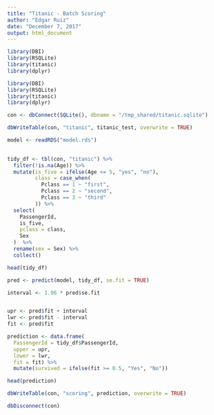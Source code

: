 ```yaml
---
title: "Titanic - Batch Scoring"
author: "Edgar Ruiz"
date: "December 7, 2017"
output: html_document
---
```


```r
library(DBI)
library(RSQLite)
library(titanic)
library(dplyr)
```

```r
library(DBI)
library(RSQLite)
library(titanic)
library(dplyr)

con <- dbConnect(SQLite(), dbname = "/tmp_shared/titanic.sqlite")
```

```r
dbWriteTable(con, "titanic", titanic_test, overwrite = TRUE)

```

```r
model <- readRDS("model.rds")

  
tidy_df <- tbl(con, "titanic") %>%
  filter(!is.na(Age)) %>%
  mutate(is_five = ifelse(Age <= 5, "yes", "no"),
         class = case_when(
           Pclass == 1 ~ "first",
           Pclass == 2 ~ "second",
           Pclass == 3 ~ "third"
         )) %>%
  select(
    PassengerId,
    is_five,
    pclass = class,
    Sex
  )  %>%
  rename(sex = Sex) %>%
  collect()

head(tidy_df)
```

```r
pred <- predict(model, tidy_df, se.fit = TRUE)

interval <- 1.96 * pred$se.fit


upr <- pred$fit + interval
lwr <- pred$fit - interval
fit <- pred$fit

prediction <- data.frame(
  PassengerId = tidy_df$PassengerId,
  upper = upr,
  lower = lwr,
  fit = fit) %>%
  mutate(survived = ifelse(fit >= 0.5, "Yes", "No"))

head(prediction)

dbWriteTable(con, "scoring", prediction, overwrite = TRUE)

```

```r
dbDisconnect(con)
```